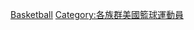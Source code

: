 {{Commons category|African American basketball players}}
{{clear}}

{{LargeCategoryTOC}}

[[Category:非洲裔美國運動員|Basketball]]
[[Category:各族群美國籃球運動員|Category:各族群美國籃球運動員]]